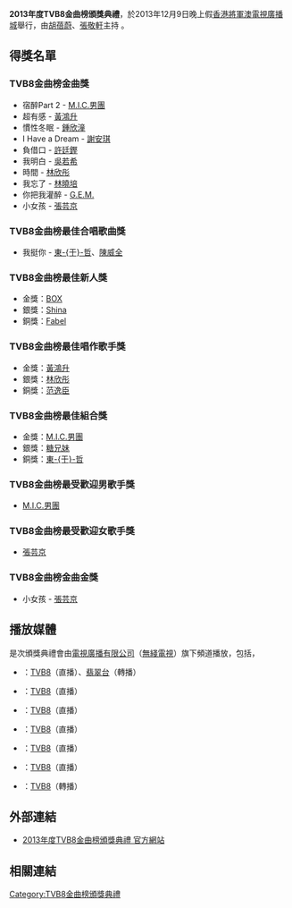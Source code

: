 {{Veil|time=2015-09-12T09:33:52+00:00}}
'''2013年度TVB8金曲榜頒獎典禮'''，於2013年12月9日晚上假[[香港|香港]][[將軍澳|將軍澳]][[電視廣播城|電視廣播城]]舉行，由[[胡蓓蔚|胡蓓蔚]]、[[張敬軒|張敬軒]]主持<!--，本年頒發 項獎項，共 個獎項-->。

== 得獎名單 ==
=== TVB8金曲榜金曲獎 ===
* 宿醉Part 2 - [[MIC男团|M.I.C.男團]]
* 超有感 - [[黃鴻升|黃鴻升]]
* 慣性冬眠 - [[鍾欣潼|鍾欣潼]]
* I Have a Dream  - [[謝安琪|謝安琪]]
* 負借口 - [[許廷鏗|許廷鏗]]
* 我明白 - [[吳若希|吳若希]]
* 時間 - [[林欣彤|林欣彤]]
* 我忘了 - [[林曉培|林曉培]]
* 你把我灌醉 - [[G.E.M.|G.E.M.]]
* 小女孩 - [[張芸京|張芸京]]

=== TVB8金曲榜最佳合唱歌曲獎 ===
*我挺你 - [[東于哲|東-{于}-哲]]、[[陳威全|陳威全]]

=== TVB8金曲榜最佳新人獎 ===
* 金獎：[[Box_(組合)|BOX]]
* 銀獎：[[Shina|Shina]]
* 銅獎：[[Fabel|Fabel]]

=== TVB8金曲榜最佳唱作歌手獎 ===
* 金獎：[[黃鴻升|黃鴻升]]
* 銀獎：[[林欣彤|林欣彤]]
* 銅獎：[[范逸臣|范逸臣]]

=== TVB8金曲榜最佳組合獎 ===
* 金獎：[[MIC男团|M.I.C.男團]]
* 銀獎：[[糖兄妹|糖兄妹]]
* 銅獎：[[東于哲|東-{于}-哲]]

=== TVB8金曲榜最受歡迎男歌手獎 ===
*[[MIC男团|M.I.C.男團]]

=== TVB8金曲榜最受歡迎女歌手獎 ===
*[[張芸京|張芸京]]

=== TVB8金曲榜金曲金獎 ===
*小女孩 - [[張芸京|張芸京]]

== 播放媒體 ==
是次頒獎典禮會由[[電視廣播有限公司|電視廣播有限公司]]（[[無綫電視|無綫電視]]）旗下頻道播放，包括，
* {{HONG KONG}}：[[TVB8|TVB8]]（直播）、[[翡翠台|翡翠台]]（轉播）
* {{MACAU}}：[[TVB8|TVB8]]（直播）
* {{CHN}}：[[TVB8|TVB8]]（直播）
* {{VIE}}：[[TVB8|TVB8]]（直播）
* {{SGP}}：[[TVB8|TVB8]]（直播）
* {{AUS}}：[[TVB8|TVB8]]（直播）
* {{USA}}：[[TVB8|TVB8]]（轉播）

== 外部連結 ==
* [http://event.tvb.com/tvb8/ 2013年度TVB8金曲榜頒獎典禮 官方網站]{{Wayback|url=http://event.tvb.com/tvb8/ |date=20121028025018 }}

== 相關連結 ==
{{TVB8金曲榜頒獎典禮}}
{{全球流行音乐颁奖典礼}}

[[Category:TVB8金曲榜頒獎典禮|Category:TVB8金曲榜頒獎典禮]]